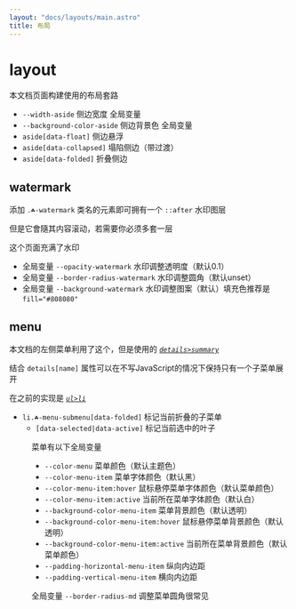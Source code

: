 ```yaml
---
layout: "docs/layouts/main.astro"
title: 布局
---
```



# layout

本文档页面构建使用的布局套路

<Layouts />

- `--width-aside` 侧边宽度 全局变量
- `--background-color-aside` 侧边背景色 全局变量
- `aside[data-float]` 侧边悬浮
- `aside[data-collapsed]` 塌陷侧边（带过渡）
- `aside[data-folded]` 折叠侧边


## watermark

添加 `.☘-watermark` 类名的元素即可拥有一个 `::after` 水印图层

但是它會隨其内容滚动，若需要你必须多套一层

这个页面充满了水印

- 全局变量 `--opacity-watermark` 水印调整透明度（默认0.1）
- 全局变量 `--border-radius-watermark` 水印调整圆角（默认unset）
- 全局变量 `--background-watermark` 水印调整图案（默认<T tag="a" class="☘-link" href="https://github.com/nanarino/stylus/blob/main/docs/assets/images/watermark.svg" target="_blank" style="vertical-align: top; box-shadow: var(--box-shadow-drop-right);"><Fragment set:html={watermark} /></T>）填充色推荐是 `fill="#808080"`


## menu

本文档的左侧菜单利用了这个，但是使用的 [_`details>summary`_](https://github.com/nanarino/stylus/blob/main/docs/components/menu/summary.astro)

结合 `details[name]` 属性可以在不写JavaScript的情况下保持只有一个子菜单展开

在之前的实现是 [_`ul>li`_](https://github.com/nanarino/stylus/blob/main/docs/components/menu/list.astro)

- `li.☘-menu-submenu[data-folded]` 标记当前折叠的子菜单
    - `[data-selected|data-active]` 标记当前选中的叶子

<Menu />


菜单有以下全局变量

- `--color-menu` 菜单颜色（默认主题色）
- `--color-menu-item` 菜单字体颜色（默认黑）
- `--color-menu-item:hover` 鼠标悬停菜单字体颜色（默认菜单颜色）
- `--color-menu-item:active` 当前所在菜单字体颜色（默认白）
- `--background-color-menu-item` 菜单背景颜色（默认透明）
- `--background-color-menu-item:hover` 鼠标悬停菜单背景颜色（默认透明）
- `--background-color-menu-item:active` 当前所在菜单背景颜色（默认菜单颜色）
- `--padding-horizontal-menu-item` 纵向内边距
- `--padding-vertical-menu-item` 横向内边距

全局变量 `--border-radius-md` 调整菜单圆角很常见

